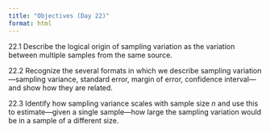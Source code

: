 ```yaml
---
title: "Objectives (Day 22)"
format: html
---
```


22.1 Describe the logical origin of sampling variation as the variation between multiple samples from the same source.

22.2 Recognize the several formats in which we describe sampling variation---sampling variance, standard error, margin of error, confidence interval---and show how they are related. 

22.3 Identify how sampling variance scales with sample size $n$ and use this to estimate---given a single sample---how large the sampling variation would be in a sample of a different size.



